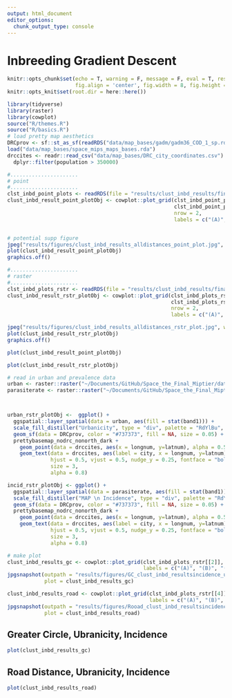```yaml
---
output: html_document
editor_options: 
  chunk_output_type: console
---
```


# Inbreeding Gradient Descent
```r
knitr::opts_chunk$set(echo = T, warning = F, message = F, eval = T, results = 'hide',
                      fig.align = 'center', fig.width = 8, fig.height = 8)
knitr::opts_knit$set(root.dir = here::here())
```

```r
library(tidyverse)
library(raster)
library(cowplot)
source("R/themes.R")
source("R/basics.R")
# load pretty map aesthetics 
DRCprov <- sf::st_as_sf(readRDS("data/map_bases/gadm/gadm36_COD_1_sp.rds"))
load("data/map_bases/space_mips_maps_bases.rda")
drccites <- readr::read_csv("data/map_bases/DRC_city_coordinates.csv") %>%
  dplyr::filter(population > 350000)

```

```r
#...................... 
# point
#......................
clst_inbd_point_plots <- readRDS(file = "results/clust_inbd_results/final_clstb_maps/point_clst_inbd_plots.RDS")
clust_inbd_result_point_plotObj <- cowplot::plot_grid(clst_inbd_point_plots[[1]], clst_inbd_point_plots[[2]],
                                                      clst_inbd_point_plots[[3]], clst_inbd_point_plots[[4]],
                                                      nrow = 2,
                                                      labels = c("(A)", "(B)", "(C)", "(D)"))


# potential supp figure
jpeg("results/figures/clust_inbd_results_alldistances_point_plot.jpg", width = 8, height = 8, units = "in", res = 800)
plot(clust_inbd_result_point_plotObj)
graphics.off()

#...................... 
# raster
#......................
clst_inbd_plots_rstr <- readRDS(file = "results/clust_inbd_results/final_clstb_maps/raster_clst_inbd_plots.RDS")
clust_inbd_result_rstr_plotObj <- cowplot::plot_grid(clst_inbd_plots_rstr[[1]], clst_inbd_plots_rstr[[2]],
                                                     clst_inbd_plots_rstr[[3]], clst_inbd_plots_rstr[[4]],
                                                     nrow = 2,
                                                     labels = c("(A)", "(B)", "(C)", "(D)"))

jpeg("results/figures/clust_inbd_results_alldistances_rstr_plot.jpg", width = 8, height = 8, units = "in", res = 800)
plot(clust_inbd_result_rstr_plotObj)
graphics.off()
```
```r
plot(clust_inbd_result_point_plotObj)
```

```r
plot(clust_inbd_result_rstr_plotObj)
```

```r
# read in urban and prevalence data 
urban <- raster::raster("~/Documents/GitHub/Space_the_Final_Miptier/data/derived_data/urbanicity_raster/urbanicity.grd")
parasiterate <- raster::raster("~/Documents/GitHub/Space_the_Final_Miptier/data/derived_data/MAPrasters/pfincidence.grd")



urban_rstr_plotObj <-  ggplot() + 
  ggspatial::layer_spatial(data = urban, aes(fill = stat(band1))) +
  scale_fill_distiller("Urbanicity", type = "div", palette = "RdYlBu", na.value = NA) +
  geom_sf(data = DRCprov, color = "#737373", fill = NA, size = 0.05) +
  prettybasemap_nodrc_nonorth_dark +
    geom_point(data = drccites, aes(x = longnum, y=latnum), alpha = 0.5) +
    geom_text(data = drccites, aes(label = city, x = longnum, y=latnum),
              hjust = 0.5, vjust = 0.5, nudge_y = 0.25, fontface = "bold",
              size = 3,
              alpha = 0.8)

incid_rstr_plotObj <- ggplot() +
  ggspatial::layer_spatial(data = parasiterate, aes(fill = stat(band1))) +
  scale_fill_distiller("MAP \n Incidence", type = "div", palette = "RdYlBu", na.value = NA) +
  geom_sf(data = DRCprov, color = "#737373", fill = NA, size = 0.05) +
  prettybasemap_nodrc_nonorth_dark +
    geom_point(data = drccites, aes(x = longnum, y=latnum), alpha = 0.5) +
    geom_text(data = drccites, aes(label = city, x = longnum, y=latnum),
              hjust = 0.5, vjust = 0.5, nudge_y = 0.25, fontface = "bold",
              size = 3,
              alpha = 0.8)

# make plot
clust_inbd_results_gc <- cowplot::plot_grid(clst_inbd_plots_rstr[[2]], urban_rstr_plotObj, incid_rstr_plotObj,
                                            labels = c("(A)", "(B)", "(C)"), ncol = 1, align = "v")
jpgsnapshot(outpath = "results/figures/GC_clust_inbd_resultsincidence_urban_raster_combined.jpg",
            plot = clust_inbd_results_gc)

clust_inbd_results_road <- cowplot::plot_grid(clst_inbd_plots_rstr[[4]], urban_rstr_plotObj, incid_rstr_plotObj,
                                              labels = c("(A)", "(B)", "(C)"), ncol = 1, align = "v")
jpgsnapshot(outpath = "results/figures/Rooad_clust_inbd_resultsincidence_urban_raster_combined.jpg",
            plot = clust_inbd_results_road)

```

## Greater Circle, Ubranicity, Incidence

```r
plot(clust_inbd_results_gc)
```

## Road Distance, Ubranicity, Incidence
```r
plot(clust_inbd_results_road)
```
